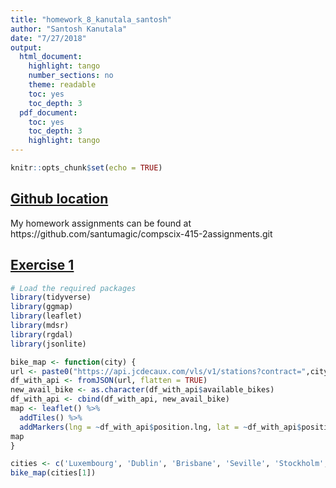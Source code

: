 ```yaml
---
title: "homework_8_kanutala_santosh"
author: "Santosh Kanutala"
date: "7/27/2018"
output:
  html_document:
    highlight: tango
    number_sections: no
    theme: readable
    toc: yes
    toc_depth: 3
  pdf_document:
    toc: yes
    toc_depth: 3
    highlight: tango
---
```


```r
knitr::opts_chunk$set(echo = TRUE)
```

\newpage
## <u>Github location</u>
My homework assignments can be found at   https://github.com/santumagic/compscix-415-2assignments.git

## <u>Exercise 1</u>
```r
# Load the required packages
library(tidyverse)
library(ggmap)
library(leaflet)
library(mdsr) 
library(rgdal) 
library(jsonlite)
```


```r
bike_map <- function(city) {
url <- paste0("https://api.jcdecaux.com/vls/v1/stations?contract=",city,"&apiKey=a949da92df310a709b1f1c7f791f37dc4b4faf82")
df_with_api <- fromJSON(url, flatten = TRUE)
new_avail_bike <- as.character(df_with_api$available_bikes)
df_with_api <- cbind(df_with_api, new_avail_bike)
map <- leaflet() %>%
  addTiles() %>%
  addMarkers(lng = ~df_with_api$position.lng, lat = ~df_with_api$position.lat, label = ~df_with_api$new_avail_bike, popup = paste("Address: ", df_with_api$address), data = df_with_api)
map
}

cities <- c('Luxembourg', 'Dublin', 'Brisbane', 'Seville', 'Stockholm', 'Ljubljana')
bike_map(cities[1])

```


